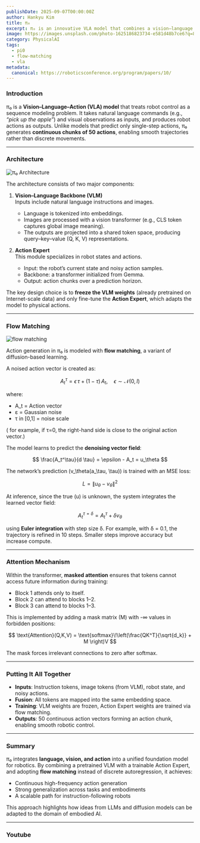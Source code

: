 ```yaml
---
publishDate: 2025-09-07T00:00:00Z
author: Hankyu Kim
title: π₀
excerpt: π₀ is an innovative VLA model that combines a vision–language backbone with an action expert module and flow matching, producing continuous action sequences from natural language and images.
image: https://images.unsplash.com/photo-1625186823734-e581d48b7ce6?q=80&w=870&auto=format&fit=crop&ixlib=rb-4.1.0&ixid=M3wxMjA3fDB8MHxwaG90by1wYWdlfHx8fGVufDB8fHx8fA%3D%3D
category: PhysicalAI
tags:
  - pi0
  - flow-matching
  - vla
metadata:
  canonical: https://roboticsconference.org/program/papers/10/
---
```



### Introduction

π₀ is a **Vision–Language–Action (VLA) model** that treats robot control as a sequence modeling problem. It takes natural language commands (e.g., *“pick up the apple”*) and visual observations as inputs, and produces robot actions as outputs. Unlike models that predict only single-step actions, π₀ generates **continuous chunks of 50 actions**, enabling smooth trajectories rather than discrete movements.

---

### Architecture

![π₀ Architecture](~/assets/images/pi0-arch.png)

The architecture consists of two major components:

1. **Vision–Language Backbone (VLM)**  
   Inputs include natural language instructions and images.  
   - Language is tokenized into embeddings.  
   - Images are processed with a vision transformer (e.g., CLS token captures global image meaning).  
   - The outputs are projected into a shared token space, producing query–key–value (Q, K, V) representations.  

2. **Action Expert**  
   This module specializes in robot states and actions.  
   - Input: the robot’s current state and noisy action samples.  
   - Backbone: a transformer initialized from Gemma.  
   - Output: action chunks over a prediction horizon.  

The key design choice is to **freeze the VLM weights** (already pretrained on Internet-scale data) and only fine-tune the **Action Expert**, which adapts the model to physical actions.

---

### Flow Matching

![flow matching](~/assets/images/flow-matching.png)

Action generation in π₀ is modeled with **flow matching**, a variant of diffusion-based learning.  

A noised action vector is created as:

$$
A_t^\tau = \epsilon \, \tau  + (1 - \tau)\, A_t, \quad \epsilon \sim \mathcal{N}(0, I)
$$

where:
- A_t = Action vector  
- ε = Gaussian noise  
- τ in [0,1] = noise scale  

( for example, if τ=0, the right-hand side is close to the original action vector.)

The model learns to predict the **denoising vector field**:

$$
\frac{A_t^\tau}{d \tau} = \epsilon - A_t = u_\theta
$$

The network’s prediction \(v_\theta(a_\tau, \tau)\) is trained with an MSE loss:

$$
L = \| u_\theta - v_\theta \|^2
$$

At inference, since the true \(u\) is unknown, the system integrates the learned vector field:

$$
A_t^{\tau = \delta} = A_t^\tau + \delta v_\theta
$$

using **Euler integration** with step size δ. For example, with δ = 0.1, the trajectory is refined in 10 steps. Smaller steps improve accuracy but increase compute.

---

### Attention Mechanism

Within the transformer, **masked attention** ensures that tokens cannot access future information during training:

- Block 1 attends only to itself.  
- Block 2 can attend to blocks 1–2.  
- Block 3 can attend to blocks 1–3.  

This is implemented by adding a mask matrix \(M\) with -∞ values in forbidden positions:

$$
\text{Attention}(Q,K,V) = \text{softmax}\!\left(\frac{QK^T}{\sqrt{d_k}} + M \right)V
$$

The mask forces irrelevant connections to zero after softmax.

---

### Putting It All Together

- **Inputs**: Instruction tokens, image tokens (from VLM), robot state, and noisy actions.  
- **Fusion**: All tokens are mapped into the same embedding space.  
- **Training**: VLM weights are frozen, Action Expert weights are trained via flow matching.  
- **Outputs**: 50 continuous action vectors forming an action chunk, enabling smooth robotic control.

---

### Summary

π₀ integrates **language, vision, and action** into a unified foundation model for robotics. By combining a pretrained VLM with a trainable Action Expert, and adopting **flow matching** instead of discrete autoregression, it achieves:

- Continuous high-frequency action generation  
- Strong generalization across tasks and embodiments  
- A scalable path for instruction-following robots  

This approach highlights how ideas from LLMs and diffusion models can be adapted to the domain of embodied AI.

---

### Youtube

<YouTube id="huh9cMsRdH0" />
